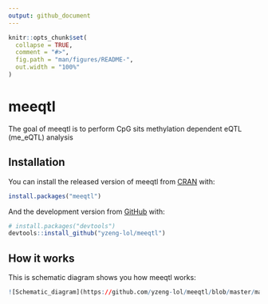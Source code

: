 ```yaml
---
output: github_document
---
```


<!-- README.md is generated from README.Rmd. Please edit that file -->

```r
knitr::opts_chunk$set(
  collapse = TRUE,
  comment = "#>",
  fig.path = "man/figures/README-",
  out.width = "100%"
)
```

# meeqtl

<!-- badges: start -->
<!-- badges: end -->

The goal of meeqtl is to perform CpG sits methylation dependent eQTL (me_eQTL) analysis

## Installation

You can install the released version of meeqtl from [CRAN](https://CRAN.R-project.org) with:

``` r
install.packages("meeqtl")
```

And the development version from [GitHub](https://github.com/) with:

``` r
# install.packages("devtools")
devtools::install_github("yzeng-lol/meeqtl")
```
## How it works

This is schematic diagram shows you how meeqtl works:

```r
![Schematic_diagram](https://github.com/yzeng-lol/meeqtl/blob/master/man/figures/schematic_diagram.pdf)
```
